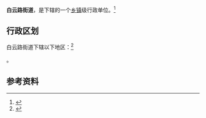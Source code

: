 {{中国乡级行政区|15/02/03/011/000}}

'''白云路街道'''，是{{PRC admin/fullname|15/02/03/011/000|3}}下辖的一个[[乡镇|乡镇]]级行政单位。<ref>{{PRC admin/ref sgc|{{PRC admin/parent|15/02/03/011/000}}}}</ref>

== 行政区划 ==

白云路街道下辖以下地区：<ref>{{PRC admin/ref sgc|15/02/03/011/000}}</ref>

{{PRC admin/children|15/02/03/011/000}}。

== 参考资料 ==

{{reflist}}

{{行政区划小作品}}
{{PRC admin/navcat|15/02/03/011/000}}